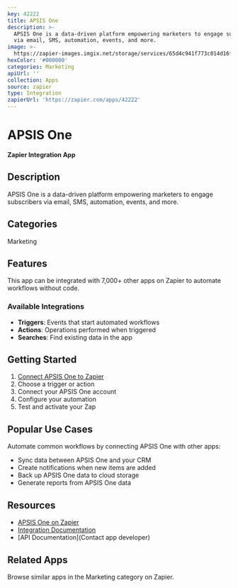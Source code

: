 ```yaml
---
key: 42222
title: APSIS One
description: >-
  APSIS One is a data-driven platform empowering marketers to engage subscribers
  via email, SMS, automation, events, and more.
image: >-
  https://zapier-images.imgix.net/storage/services/65d4c941f773c014d16f10e3e2a90ab7.png?auto=format%2Ccompress&ixlib=python-3.0.0&q=50
hexColor: '#000000'
categories: Marketing
apiUrl: ''
collection: Apps
source: zapier
type: Integration
zapierUrl: 'https://zapier.com/apps/42222'
---
```

# APSIS One

**Zapier Integration App**

## Description

APSIS One is a data-driven platform empowering marketers to engage subscribers via email, SMS, automation, events, and more.

## Categories

Marketing

## Features

This app can be integrated with 7,000+ other apps on Zapier to automate workflows without code.

### Available Integrations

- **Triggers**: Events that start automated workflows
- **Actions**: Operations performed when triggered
- **Searches**: Find existing data in the app

## Getting Started

1. [Connect APSIS One to Zapier](https://zapier.com/apps/42222)
2. Choose a trigger or action
3. Connect your APSIS One account
4. Configure your automation
5. Test and activate your Zap

## Popular Use Cases

Automate common workflows by connecting APSIS One with other apps:

- Sync data between APSIS One and your CRM
- Create notifications when new items are added
- Back up APSIS One data to cloud storage
- Generate reports from APSIS One data

## Resources

- [APSIS One on Zapier](https://zapier.com/apps/42222)
- [Integration Documentation](https://zapier.com/apps/42222/integrations)
- [API Documentation](Contact app developer)

## Related Apps

Browse similar apps in the Marketing category on Zapier.

